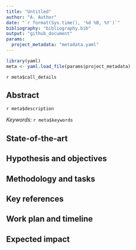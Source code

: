 ```yaml
---
title: "Untitled"
author: "A. Author"
date: "`r format(Sys.time(), '%d %B, %Y')`"
bibliography: "bibliography.bib"
output: "github_document"
params:
  project_metadata: "metadata.yaml"
---
```

```r
library(yaml)
meta <- yaml.load_file(params$project_metadata)
```
<!--Add the call name on front page--> 
`r meta$call_details`

## Abstract
<!--Add adstract; metadata.yaml description:--> 
`r meta$description`

<!--Add keywords; metadata.yaml keywords:--> 
*Keywords:* `r meta$keywords` 

## State-of-the-art

## Hypothesis and objectives

## Methodology and tasks

## Key references

## Work plan and timeline

## Expected impact
